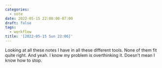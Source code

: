 ```yaml
---
categories:
  - note
date: 2022-05-15 22:08:00-07:00
draft: false
tags:
  - workflow
title: '[2022-05-15 Sun 22:06]'
---
```


Looking at all these notes I have in all these different tools. None of them fit quite right. And yeah. I know my problem is overthinking it. Doesn't mean I know how to stop.
